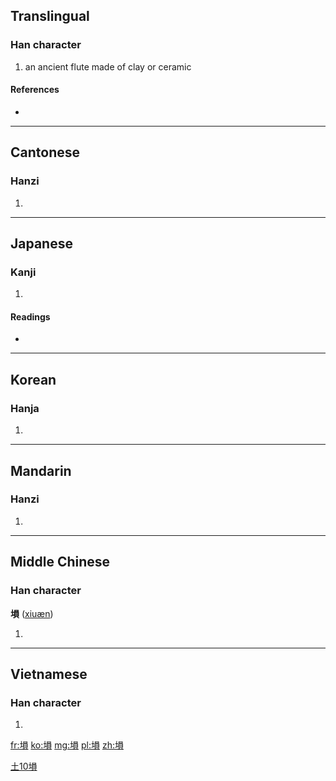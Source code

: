 {{also|埙|壎}}
==Translingual==

===Han character===
{{Han char|rn=32|rad=土|as=10|sn=13|four=4618<sub>6</sub>|canj=土口月金 (GRBC)}}

# an ancient flute made of clay or ceramic

====References====
* {{Han ref|kx=0236.210|dkj=05360|dj=0474.120|hdz=10472.020|uh=5864|ud=22628|bh=DCE4|bd=56548}}

----

==Cantonese==

===Hanzi===
{{yue-hanzi|jyut=|y=hyun1|sim=埙}}

# {{defn|Cantonese|sort=土10}}

----

==Japanese==

===Kanji===
{{ja-kanji|grade=|rs=土10}}

# {{defn|Japanese|sort=土10}}

====Readings====
* {{ja-readings|on=[[けん]] (ken < kwen), [[こん]] (kon)|kun=[[つちぶえ]] (tsuchibue)}}

----

==Korean==

===Hanja===
{{ko-hanja|hangeul=[[훈]]|rv=hun|mr=hun}}

# {{defn|Korean|sort=土10}}

----

==Mandarin==

===Hanzi===
{{cmn-hanzi|sim=埙|pin=[[xūn]] ([[xun1]])|wg=hsün<sup>1</sup>}}

# {{defn|Mandarin|sort=土10}}

[[Category:zh-tw:Musical instruments|土10塤]]

----

==Middle Chinese==

===Han character===
'''塤''' ([[xiuæn]])

# {{defn|Middle Chinese|sort=土10}}

----

==Vietnamese==

===Han character===
{{vi-hantu|[[ven]]|rs=土10}}

# {{defn|Vietnamese|sort=土10}}

[[fr:塤]]
[[ko:塤]]
[[mg:塤]]
[[pl:塤]]
[[zh:塤]]